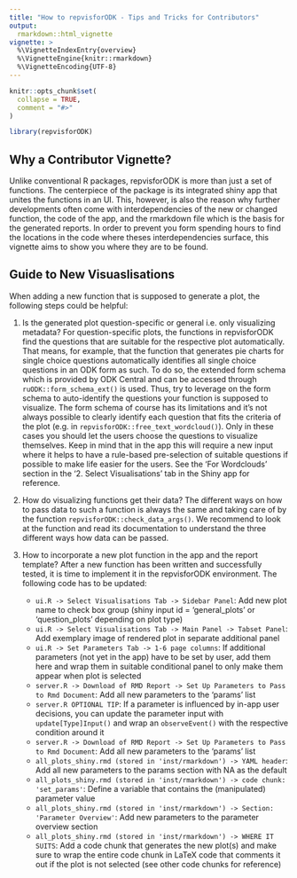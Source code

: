 ```yaml
---
title: "How to repvisforODK - Tips and Tricks for Contributors"
output: 
  rmarkdown::html_vignette 
vignette: >
  %\VignetteIndexEntry{overview}
  %\VignetteEngine{knitr::rmarkdown}
  %\VignetteEncoding{UTF-8}
---
```


```r
knitr::opts_chunk$set(
  collapse = TRUE,
  comment = "#>"
)
```

```r
library(repvisforODK)
```

## Why a Contributor Vignette?
Unlike conventional R packages, repvisforODK is more than just a set of functions. The centerpiece of the package is its integrated shiny app that unites the functions in an UI. This, however, is also the reason why further developments often come with interdependencies of the new or changed function, the code of the app, and the rmarkdown file which is the basis for the generated reports. In order to prevent you form spending hours to find the locations in the code where theses interdependencies surface, this vignette aims to show you where they are to be found.

## Guide to New Visuaslisations
When adding a new function that is supposed to generate a plot, the following steps could be helpful:

1. Is the generated plot question-specific or general i.e. only visualizing metadata?
For question-specific plots, the functions in repvisforODK find the questions that are suitable for the respective plot automatically. That means, for example, that the function that generates pie charts for single choice questions automatically identifies all single choice questions in an ODK form as such. To do so, the extended form schema which is provided by ODK Central and can be accessed through `ruODK::form_schema_ext()` is used. Thus, try to leverage on the form schema to auto-identify the questions your function is supposed to visualize.
The form schema of course has its limitations and it's not always possible to clearly identify each question that fits the criteria of the plot (e.g. in `repvisforODK::free_text_wordcloud()`). Only in these cases you should let the users choose the questions to visualize themselves. Keep in mind that in the app this will require a new input where it helps to have a rule-based pre-selection of suitable questions if possible to make life easier for the users. See the 'For Wordclouds' section in the '2. Select Visualisations' tab in the Shiny app for reference.

2. How do visualizing functions get their data? 
The different ways on how to pass data to such a function is always the same and taking care of by the function `repvisforODK::check_data_args()`. We recommend to look at the function and read its documentation to understand the three different ways how data can be passed. 

3. How to incorporate a new plot function in the app and the report template?
After a new function has been written and successfully tested, it is time to implement it in the repvisforODK environment. The following code has to be updated:
    + `ui.R -> Select Visualisations Tab -> Sidebar Panel`: Add new plot name to check box group (shiny input id = 'general_plots' or 'question_plots' depending on plot type)
    + `ui.R -> Select Visualisations Tab -> Main Panel -> Tabset Panel`: Add exemplary image of rendered plot in separate additional panel
    + `ui.R -> Set Parameters Tab -> 1-6 page columns`: If additional parameters (not yet in the app) have to be set by user, add them here and wrap them in suitable conditional panel to only make them appear when plot is selected
    + `server.R -> Download of RMD Report -> Set Up Parameters to Pass to Rmd Document`: Add all new parameters to the 'params' list
    + `server.R OPTIONAL TIP`: If a parameter is influenced by in-app user decisions, you can update the parameter input with `update[Type]Input()` and wrap an `observeEvent()` with the respective condition around it
    + `server.R -> Download of RMD Report -> Set Up Parameters to Pass to Rmd Document`: Add all new parameters to the 'params' list
    + `all_plots_shiny.rmd (stored in 'inst/rmarkdown') -> YAML header`: Add all new parameters to the params section with NA as the default
    + `all_plots_shiny.rmd (stored in 'inst/rmarkdown') -> code chunk: 'set_params'`: Define a variable that contains the (manipulated) parameter value
    + `all_plots_shiny.rmd (stored in 'inst/rmarkdown') -> Section: 'Parameter Overview'`: Add new parameters to the parameter overview section
    + `all_plots_shiny.rmd (stored in 'inst/rmarkdown') -> WHERE IT SUITS`: Add a code chunk that generates the new plot(s) and make sure to wrap the entire code chunk in LaTeX code that comments it out if the plot is not selected (see other code chunks for reference)
